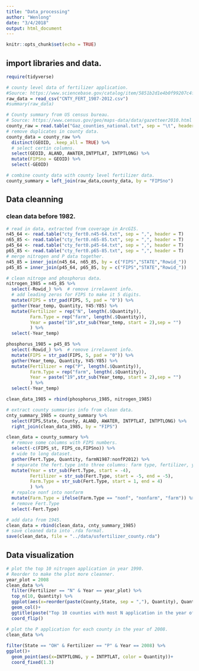 ```yaml
---
title: "Data_processing"
author: "Wenlong"
date: "3/4/2018"
output: html_document
---
```


```r
knitr::opts_chunk$set(echo = TRUE)
```

## import libraries and data.

```r
require(tidyverse)

# county level data of fertilizer application.  
#Source: https://www.sciencebase.gov/catalog/item/5851b2d1e4b0f99207c4f238
raw_data = read_csv("CNTY_FERT_1987-2012.csv")
#summary(raw_data)

# County summary from US census bureau.
# Source: https://www.census.gov/geo/maps-data/data/gazetteer2010.html
county_raw = read.table("Gaz_counties_national.txt", sep = "\t", header=TRUE)
# remove duplicates in county data.
county_data = county_raw %>%
  distinct(GEOID, .keep_all = TRUE) %>%
  # select certin columns.
  select(GEOID, ALAND, AWATER,INTPTLAT, INTPTLONG) %>%
  mutate(FIPSno = GEOID) %>%
  select(-GEOID)

# combine county data with county level fertilizer data.
county_summary = left_join(raw_data,county_data, by = "FIPSno")
```

## Data cleanning
### clean data before 1982.
```r
# read in data, extracted from coverage in ArcGIS.
n45_64 <- read.table("cty_fert0.n45-64.txt", sep = ",", header = T)
n65_85 <- read.table("cty_fert0.n65-85.txt", sep = ",", header = T)
p45_64 <- read.table("cty_fert0.p45-64.txt", sep = ",", header = T)
p65_85 <- read.table("cty_fert0.p65-85.txt", sep = ",", header = T)
# merge nitrogen and P data together.
n45_85 = inner_join(n45_64, n65_85, by = c("FIPS","STATE","Rowid_"))
p45_85 = inner_join(p45_64, p65_85, by = c("FIPS","STATE","Rowid_"))

# clean nitroge and phosphorus data.
nitrogen_1985 = n45_85 %>% 
  select(-Rowid_) %>%  # remove irrelavent info.
  # add leading zeros for FIPS to make it 5 digits.
  mutate(FIPS = str_pad(FIPS, 5, pad = "0")) %>% 
  gather(Year_temp, Quantity, Y45:Y85) %>% 
  mutate(Fertilizer = rep("N", length(.$Quantity)),
         Farm.Type = rep("farm", length(.$Quantity)),
         Year = paste("19",str_sub(Year_temp, start = 2),sep = "")
         ) %>% 
  select(-Year_temp)

phosphorus_1985 = p45_85 %>% 
  select(-Rowid_) %>%  # remove irrelavent info.
  mutate(FIPS = str_pad(FIPS, 5, pad = "0")) %>% 
  gather(Year_temp, Quantity, Y45:Y85) %>% 
  mutate(Fertilizer = rep("P", length(.$Quantity)),
         Farm.Type = rep("farm", length(.$Quantity)),
         Year = paste("19",str_sub(Year_temp, start = 2),sep = "")
         ) %>% 
  select(-Year_temp)

clean_data_1985 = rbind(phosphorus_1985, nitrogen_1985)

# extract county summaries info from clean data.
cnty_summary_1985 = county_summary %>% 
  select(FIPS,State, County, ALAND, AWATER, INTPTLAT, INTPTLONG) %>% 
  right_join(clean_data_1985, by = "FIPS") 

```

```r
clean_data = county_summary %>%
  # remove some columns with FIPS numbers.
  select(-c(FIPS_st, FIPS_co,FIPSno)) %>%
  # wide to long dataset.
  gather(Fert.Type, Quantity, farmN1987:nonfP2012) %>%
  # separate the fert.type into three columns: farm type, fertilizer, year.
  mutate(Year = str_sub(Fert.Type, start = -4), 
         Fertilizer = str_sub(Fert.Type, start = -5, end = -5),
         Farm.Type = str_sub(Fert.Type, start = 1, end = 4)
         ) %>%
  # repalce nonf into nonfarm
  mutate(Farm.Type = ifelse(Farm.Type == "nonf", "nonfarm", "farm")) %>%
  # remove Fert.Type
  select(-Fert.Type)

# add data from 1945. 
clean_data = rbind(clean_data, cnty_summary_1985)
# save cleaned data into .rda format.
save(clean_data, file = "../data/usfertilizer_county.rda")
```

## Data visualization

```r
# plot the top 10 nitrogen application in year 1990.
# Reorder to make the plot more cleanner.
year_plot = 2008
clean_data %>%
  filter(Fertilizer == "N" & Year == year_plot) %>%
  top_n(10, Quantity) %>%
  ggplot(aes(x=reorder(paste(County,State, sep = ","), Quantity), Quantity))+
  geom_col()+
  ggtitle(paste("Top 10 counties with most N application in the year of", year_plot)) + 
  coord_flip()
```

```r
# plot the P application for each county in the year of 2008.
clean_data %>%
  
filter(State == "OH" & Fertilizer == "P" & Year == 2008) %>%
ggplot()+
  geom_point(aes(x=INTPTLONG, y = INTPTLAT, color = Quantity))+
  coord_fixed(1.3)
```

